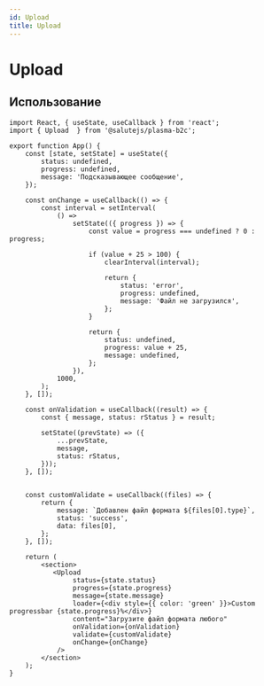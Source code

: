 ```yaml
---
id: Upload
title: Upload
---
```



# Upload

<Badge title="styled-components" desctiption="Доступен только в сборке `styled-components`" />

<Description name="Upload" />
<PropsTable name="Upload" />
<StorybookLink name="Upload" />

## Использование

```tsx live
import React, { useState, useCallback } from 'react';
import { Upload  } from '@salutejs/plasma-b2c';

export function App() {
    const [state, setState] = useState({
        status: undefined,
        progress: undefined,
        message: 'Подсказывающее сообщение',
    });

    const onChange = useCallback(() => {
        const interval = setInterval(
            () =>
                setState(({ progress }) => {
                    const value = progress === undefined ? 0 : progress;

                    if (value + 25 > 100) {
                        clearInterval(interval);

                        return {
                            status: 'error',
                            progress: undefined,
                            message: 'Файл не загрузился',
                        };
                    }

                    return {
                        status: undefined,
                        progress: value + 25,
                        message: undefined,
                    };
                }),
            1000,
        );
    }, []);

    const onValidation = useCallback((result) => {
        const { message, status: rStatus } = result;

        setState((prevState) => ({
            ...prevState,
            message,
            status: rStatus,
        }));
    }, []);


    const customValidate = useCallback((files) => {
        return {
            message: `Добавлен файл формата ${files[0].type}`,
            status: 'success',
            data: files[0],
        };
    }, []);

    return (
        <section>
           <Upload
                status={state.status}
                progress={state.progress}
                message={state.message}
                loader={<div style={{ color: 'green' }}>Custom progressbar {state.progress}%</div>}
                content="Загрузите файл формата любого"
                onValidation={onValidation}
                validate={customValidate}
                onChange={onChange}
            />
        </section>
    );
}
```

